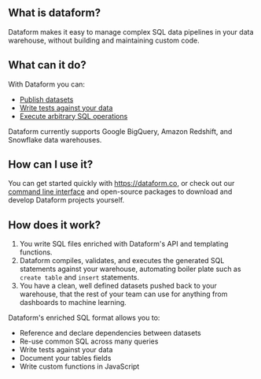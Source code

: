 

## What is dataform?

Dataform makes it easy to manage complex SQL data pipelines in your data warehouse, without building and maintaining custom code.

## What can it do?

With Dataform you can:

- [Publish datasets](/guides/materializations)
- [Write tests against your data](/guides/assertions)
- [Execute arbitrary SQL operations](/guides/operations)

Dataform currently supports Google BigQuery, Amazon Redshift, and Snowflake data warehouses.

## How can I use it?

You can get started quickly with https://dataform.co, or check out our [command line interface](/guides/command-line-interface) and open-source packages to download and develop Dataform projects yourself.

## How does it work?

1. You write SQL files enriched with Dataform's API and templating functions.
2. Dataform compiles, validates, and executes the generated SQL statements against your warehouse, automating boiler plate such as `create table` and `insert` statements.
3. You have a clean, well defined datasets pushed back to your warehouse, that the rest of your team can use for anything from dashboards to machine learning.

Dataform's enriched SQL format allows you to:

- Reference and declare dependencies between datasets
- Re-use common SQL across many queries
- Write tests against your data
- Document your tables fields
- Write custom functions in JavaScript
